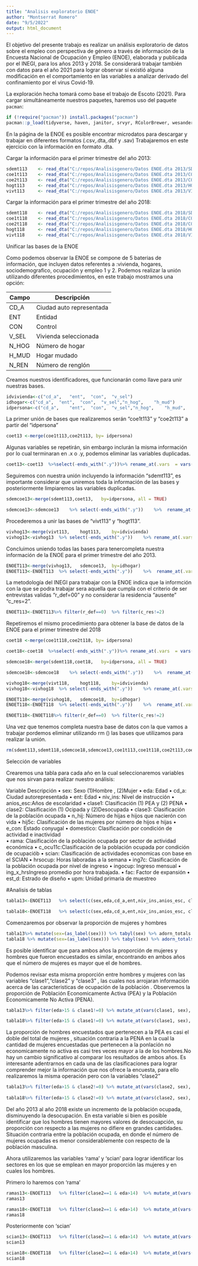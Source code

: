 ---
title: "Analisis exploratorio ENOE"
author: "Montserrat Romero"
date: "9/5/2022"
output: html_document
---
El objetivo del presente trabajo es realizar un análisis exploratorio de datos sobre el empleo con perspectiva de género a través de información de la Encuesta Nacional de Ocupación y Empleo (ENOE), elaborada y publicada por el INEGI, para los años 2013 y 2018. Se considerará trabajar también con datos para el año 2021 para lograr observar sí existió alguna modificación en el comportamiento en las variables a analizar derivado del confinamiento por el virus Covid-19.  

La exploración hecha tomará como base el trabajo de Escoto (2021). Para cargar simultáneamente  nuestros paquetes, haremos uso del paquete  `pacman`:

```{r}
if (!require("pacman")) install.packages("pacman") 
pacman::p_load(tidyverse, haven, janitor, srvyr, RColorBrewer, wesanderson, sjlabelled)
```

En la página de la ENOE es posible encontrar microdatos para descargar y trabajar en diferentes formatos (.csv,.dta,.dbf y .sav) 
Trabajaremos en este ejercicio con la información en formato .dta. 

Cargar la información para el primer trimestre del año 2013: 
```{r}
sdemt113	<- read_dta("C:/repos/Analisisgenero/Datos ENOE.dta 2013/SDEMT113.dta")
coe1t113	<- read_dta("C:/repos/Analisisgenero/Datos ENOE.dta 2013/COE1T113.dta")
coe2t113	<- read_dta("C:/repos/Analisisgenero/Datos ENOE.dta 2013/COE2T113.dta")
hogt113 	<- read_dta("C:/repos/Analisisgenero/Datos ENOE.dta 2013/HOGT113.dta")
vivt113		<- read_dta("C:/repos/Analisisgenero/Datos ENOE.dta 2013/VIVT113.dta")

```

Cargar la información para el primer trimestre del año 2018: 
```{r}
sdemt118	<- read_dta("C:/repos/Analisisgenero/Datos ENOE.dta 2018/SDEMT118.dta")
coe1t118	<- read_dta("C:/repos/Analisisgenero/Datos ENOE.dta 2018/COE1T118.dta")
coe2t118	<- read_dta("C:/repos/Analisisgenero/Datos ENOE.dta 2018/COE2T118.dta")
hogt118 	<- read_dta("C:/repos/Analisisgenero/Datos ENOE.dta 2018/HOGT118.dta")
vivt118		<- read_dta("C:/repos/Analisisgenero/Datos ENOE.dta 2018/VIVT118.dta")

```

Unificar las bases de la ENOE

Como podemos observar la ENOE se compone de 5 baterias de información, que incluyen datos referentes a :vivienda, hogares, sociodemografico, ocupación y empleo 1 y 2. Podemos realizar la unión utilizando diferentes procedimientos, en este trabajo mostramos una opción:

| Campo  | Descripción              |
|--------|--------------------------|
| CD_A   | Ciudad auto representada |
| ENT    | Entidad                  |
| CON    | Control                  |
| V_SEL  | Vivienda seleccionada    |
| N_HOG  | Número de hogar          |
| H_MUD  | Hogar mudado             |
| N_REN  | Número de renglón        |


Creamos nuestros identificadores, que funcionarán como llave para unir nuestras bases.

```{r}
idvivienda<-c("cd_a",	"ent",	"con",	"v_sel")
idhogar<-c("cd_a",	"ent",	"con",	"v_sel","n_hog",	"h_mud")
idpersona<-c("cd_a",	"ent",	"con",	"v_sel","n_hog",	"h_mud",	"n_ren")

```

La primer unión de bases que realizaremos serán "coe1t113" y "coe2t113" a partir del "idpersona"

```{r}
coet13 <-merge(coe1t113,coe2t113, by= idpersona)

```

Algunas variables se repetirán, sin embargo inclurán la misma información por lo cual terminaran en .x o .y, podemos eliminar las variables duplicadas.

```{r}
coet13<-coet13	%>%select(-ends_with(".y"))%>% rename_at(.vars	= vars(ends_with(".x")),.funs	= funs(sub("[.]x$",	"",	.)))	

```

Seguiremos con nuestra unión incluyendo la información "sdemt113", es importante considerar que uniremos toda la información de las bases y posteriormente limpiaremos las variables duplicadas.

```{r}
sdemcoe13<-merge(sdemt113,coet13,	by=idpersona, all = TRUE)

sdemcoe13<-sdemcoe13	%>% select(-ends_with(".y"))	%>%  rename_at(.vars	= vars(ends_with(".x")),.funs	= funs(sub("[.]x$",	"",	.)))

```
Procederemos a unir las bases de "vivt113" y "hogt113".

```{r}
vivhog13<-merge(vivt113,	hogt113,	by=idvivienda)
vivhog13<-vivhog13	%>% select(-ends_with(".y"))	%>% rename_at(.vars	= vars(ends_with(".x")),.funs	= funs(sub("[.]x$",	"",	.)))

```
Concluimos uniendo todas las bases para tenercompleta nuestra información de la ENOE para el primer trimestre del año 2013.
```{r}

ENOET113<-merge(vivhog13,	sdemcoe13,	by=idhogar)
ENOET113<-ENOET113	%>% select(-ends_with(".y"))	%>%  rename_at(.vars	= vars(ends_with(".x")),.funs	= funs(sub("[.]x$",	"",	.)))

```

La metodología del INEGI para trabajar con la ENOE indica que la informción con la que se podra trabajar sera aquella que cumpla con el criterio de ser entrevistas validas "r_def=00" y no considerar la residencia "ausente" "c_res=2". 
```{r}
ENOET113<-ENOET113%>% filter(r_def==0)	%>% filter(c_res!=2)

```

Repetiremos el mismo procedimiento para obtener la base de datos de la ENOE para el primer trimestre del 2018


```{r}
coet18 <-merge(coe1t118,coe2t118, by= idpersona)

```

```{r}
coet18<-coet18	%>%select(-ends_with(".y"))%>% rename_at(.vars	= vars(ends_with(".x")),.funs	= funs(sub("[.]x$",	"",	.)))	

```


```{r}
sdemcoe18<-merge(sdemt118,coet18,	by=idpersona, all = TRUE)

sdemcoe18<-sdemcoe18	%>% select(-ends_with(".y"))	%>%  rename_at(.vars	= vars(ends_with(".x")),.funs	= funs(sub("[.]x$",	"",	.)))

```

```{r}
vivhog18<-merge(vivt118,	hogt118,	by=idvivienda)
vivhog18<-vivhog18	%>% select(-ends_with(".y"))	%>% rename_at(.vars	= vars(ends_with(".x")),.funs	= funs(sub("[.]x$",	"",	.)))

```

```{r}

ENOET118<-merge(vivhog18,	sdemcoe18,	by=idhogar)
ENOET118<-ENOET118	%>% select(-ends_with(".y"))	%>%  rename_at(.vars	= vars(ends_with(".x")),.funs	= funs(sub("[.]x$",	"",	.)))

```

```{r}
ENOET118<-ENOET118%>% filter(r_def==0)	%>% filter(c_res!=2)

```




Una vez que tenemos completa nuestra base de datos con la que vamos a trabajar pordemos eliminar utilizando rm () las bases que utilizamos para realizar la unión.

```{r}
rm(sdemt113,sdemt118,sdemcoe18,sdemcoe13,coe1t113,coe1t118,coe2t113,coe2t118,coet18,coet13,vivhog18,vivhog13,vivt113,vivt118,hogt113,hogt118)
```


Selección de variables

Crearemos una tabla para cada año en la cual seleccionaremos variables que nos sirvan para realizar nuestro análisis:

Variable    Descripción 
•	sex:   Sexo (1)Hombre , (2)Mujer
•	eda:   Edad
•	cd_a:  Ciudad autorepresentada
•	ent:   Edad
•	niv_ins: Nivel de instrucción 
•	anios_esc:Años de escolaridad
•	clase1: Clasificación (1) PEA y (2) PENA 
•	clase2: Clasificación (1) Ocipada y (2)Desocupada
•	clase3: Clasificación de la población ocupada
•	n_hij:  Número de hijas e hijos que nacierón con vida
•	hij5c:  Clasificación de las mujeres por número de hijos e hijas
•	e_con:  Estado conyugal 
•	domestico: Clasificación por condición de actividad e inactividad  
•	rama: Clasificación de la población ocupada por sector de actividad económica
•	c_ocu11c:Clasificación de la población ocupada por condición de ocupaciób
•	scian: Clasificación de actividades economicas con base en el SCIAN
•	hrsocup: Horas laboradas a la semana
•	ing7c: Clasificación de la población ocupada por nivel de ingreso
•	ingocup: Ingreso mensual
•	ing_x_hrsIngreso promedio por hora trabajada.
•	fac: Factor de expansión
•	est_d: Estrado de diseño
•	upm: Unidad primaria de muestreo 


#Analisis de tablas
```{r}
tabla13<-ENOET113	%>% select(c(sex,eda,cd_a,ent,niv_ins,anios_esc, clase1,clase2,clase3,n_hij,hij5c,e_con,domestico,rama,c_ocu11c,scian,hrsocup, ing7c,ingocup,ing_x_hrs,fac,est_d,upm))

tabla18<-ENOET118	%>% select(c(sex,eda,cd_a,ent,niv_ins,anios_esc, clase1,clase2,clase3,n_hij,hij5c,e_con,domestico,rama,c_ocu11c,scian,hrsocup, ing7c,ingocup,ing_x_hrs,fac,est_d,upm))

```

Comenzaremos por observar la proporción de mujeres y hombres 

```{r}
tabla13%>% mutate(sex=(as_label(sex))) %>% tabyl(sex) %>% adorn_totals %>% adorn_pct_formatting()
tabla18 %>% mutate(sex=(as_label(sex))) %>% tabyl(sex) %>% adorn_totals() %>% adorn_pct_formatting()
```

Es posible identificar que para ambos años la proporción de mujeres y hombres que fueron encuestados es similar, encontrando en ambos años que el número de mujeres es mayor que el de hombres.

Podemos revisar esta misma proporción entre hombres y mujeres con las variables "clase1","clase2" y "clase3" , las cuales nos arrojaran información acerca de las caracteristicas de ocupación de la población .
Observemos la proporción de Población Economicamente Activa (PEA) y la Población Economicamente No Activa (PENA).

```{r}
tabla13%>% filter(eda>15 & clase1!=0) %>% mutate_at(vars(clase1, sex), as_label) %>% tabyl(clase1, sex, show_missing_levels=F )

tabla18%>% filter(eda>15 & clase1!=0) %>% mutate_at(vars(clase1, sex), as_label) %>% tabyl(clase1, sex, show_missing_levels=F )
```

  La proporción de hombres encuestados que pertenecen a la PEA es casi el doble del total de mujeres , situación contraria a la PENA en la cual la cantidad de mujeres encuestadas que pertenecen a la ponlación no economicamente no activa es casi tres veces mayor a la de los hombres.No hay un cambio significativo al comparar los resultados de ambos años.
Es interesante adentrarnos en cada una de las clasificaciones para lograr comprender mejor la información que nos ofrece la encuesta, para ello realizaremos la misma operación pero con la variables "clase2"

```{r}
tabla13%>% filter(eda>15 & clase2!=0) %>% mutate_at(vars(clase2, sex), as_label) %>% tabyl(clase2, sex, show_missing_levels=F )
 
tabla18%>% filter(eda>15 & clase2!=0) %>% mutate_at(vars(clase2, sex), as_label) %>% tabyl(clase2, sex, show_missing_levels=F )
```

Del año 2013 al año 2018 existe un incremento de la población ocupada, disminuyendo la desocupación. En esta variable si bien es posible identificar que los hombres tienen mayores valores de desocuapción, su proporción con respecto a las mujeres no difiere en grandes cantidades. Situación contraria entre la población ocupada, en donde el número de mujeres ocupadas es menor considerablemente con respecto de la población masculina.

Ahora utilizaremos las variables 'rama' y 'scian' para lograr identificar los sectores en los que se emplean en mayor proporción las mujeres y en cuales los hombres.

Primero lo haremos con 'rama'
```{r}
ramas13<-ENOET113	%>% filter(clase2==1 & eda>14)	%>%	mutate_at(vars(rama,	sex),	as_label)	%>%	tabyl(rama,	sex,	show_missing_levels=F	)	%>% adorn_totals(c("col",	"row"))	%>% adorn_percentages("col")	%>% adorn_pct_formatting()
ramas13

ramas18<-ENOET118	%>% filter(clase2==1 & eda>14)	%>%	mutate_at(vars(rama,	sex),	as_label)	%>%	tabyl(rama,	sex,	show_missing_levels=F	)	%>% adorn_totals(c("col",	"row"))	%>% adorn_percentages("col")	%>% adorn_pct_formatting()
ramas18
```

Posteriormente con 'scian'
```{r}
scian13<-ENOET113	%>% filter(clase2==1 & eda>14)	%>%	mutate_at(vars(scian,	sex),	as_label)	%>%	tabyl(scian,	sex,	show_missing_levels=F	)	%>% adorn_totals(c("col",	"row"))	%>% adorn_percentages("col")	%>% adorn_pct_formatting()
scian13

scian18<-ENOET118	%>% filter(clase2==1 & eda>14)	%>%	mutate_at(vars(scian,	sex),	as_label)	%>%	tabyl(scian,	sex,	show_missing_levels=F	)	%>% adorn_totals(c("col",	"row"))	%>% adorn_percentages("col")	%>% adorn_pct_formatting()
scian18
```

